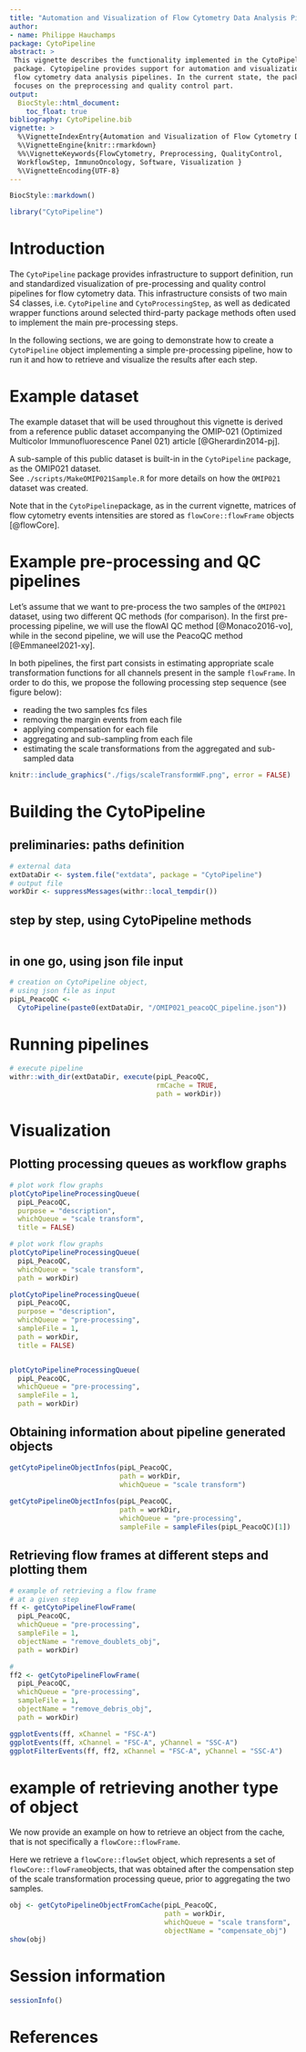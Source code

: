 ```yaml
---
title: "Automation and Visualization of Flow Cytometry Data Analysis Pipelines"
author:
- name: Philippe Hauchamps
package: CytoPipeline
abstract: >
 This vignette describes the functionality implemented in the CytoPipeline
 package. Cytopipeline provides support for automation and visualization of 
 flow cytometry data analysis pipelines. In the current state, the package 
 focuses on the preprocessing and quality control part. 
output:
  BiocStyle::html_document:
    toc_float: true
bibliography: CytoPipeline.bib
vignette: >
  %\VignetteIndexEntry{Automation and Visualization of Flow Cytometry Data Analysis Pipelines}
  %\VignetteEngine{knitr::rmarkdown}
  %%\VignetteKeywords{FlowCytometry, Preprocessing, QualityControl, 
  WorkflowStep, ImmunoOncology, Software, Visualization }
  %\VignetteEncoding{UTF-8}
---
```


```r
BiocStyle::markdown()
```

```r
library("CytoPipeline")
```


# Introduction

The `CytoPipeline` package provides infrastructure to support definition, run
and standardized visualization of pre-processing and quality control pipelines 
for flow cytometry data. This infrastructure consists of two main S4 classes, 
i.e. `CytoPipeline` and `CytoProcessingStep`, as well as dedicated wrapper 
functions around selected third-party package methods often used to implement 
the main pre-processing steps.

In the following sections, we are going to demonstrate how to create a 
`CytoPipeline` object implementing a simple pre-processing pipeline, how to run
it and how to retrieve and visualize the results after each step. 

# Example dataset
The example dataset that will be used throughout this vignette is derived from 
a reference public dataset accompanying the OMIP-021 (Optimized Multicolor 
Immunofluorescence Panel 021) article [@Gherardin2014-pj].  

A sub-sample of this public dataset is built-in in the `CytoPipeline` 
package, as the OMIP021 dataset.  
See `./scripts/MakeOMIP021Sample.R` for more details on how the `OMIP021` 
dataset was created.  

Note that in the `CytoPipeline`package, as in the current vignette, 
matrices of flow cytometry events intensities are stored as 
`flowCore::flowFrame` objects [@flowCore]. 

# Example pre-processing and QC pipelines
Let's assume that we want to pre-process the two samples of the `OMIP021` 
dataset, using two different QC methods (for comparison). In the first 
pre-processing pipeline, we will use the flowAI QC method [@Monaco2016-vo], 
while in the second pipeline, we will use the PeacoQC method [@Emmaneel2021-xy]. 

In both pipelines, the first part consists in estimating appropriate scale
transformation functions for all channels present in the sample `flowFrame`.
In order to do this, we propose the following processing step sequence (see
figure below):   

- reading the two samples fcs files
- removing the margin events from each file
- applying compensation for each file
- aggregating and sub-sampling from each file
- estimating the scale transformations from the aggregated and sub-sampled data   

```r
knitr::include_graphics("./figs/scaleTransformWF.png", error = FALSE)
```


# Building the CytoPipeline

## preliminaries: paths definition

```r
# external data
extDataDir <- system.file("extdata", package = "CytoPipeline")
# output file
workDir <- suppressMessages(withr::local_tempdir())
```

## step by step, using CytoPipeline methods

```r

```


## in one go, using json file input 

```r

# creation on CytoPipeline object,
# using json file as input
pipL_PeacoQC <-
  CytoPipeline(paste0(extDataDir, "/OMIP021_peacoQC_pipeline.json"))
```

# Running pipelines

```r
# execute pipeline
withr::with_dir(extDataDir, execute(pipL_PeacoQC, 
                                    rmCache = TRUE,
                                    path = workDir))
```


# Visualization

## Plotting processing queues as workflow graphs

```r

# plot work flow graphs
plotCytoPipelineProcessingQueue(
  pipL_PeacoQC,
  purpose = "description",
  whichQueue = "scale transform",
  title = FALSE)

# plot work flow graphs
plotCytoPipelineProcessingQueue(
  pipL_PeacoQC,
  whichQueue = "scale transform",
  path = workDir)

plotCytoPipelineProcessingQueue(
  pipL_PeacoQC,
  purpose = "description",
  whichQueue = "pre-processing",
  sampleFile = 1,
  path = workDir,
  title = FALSE)


plotCytoPipelineProcessingQueue(
  pipL_PeacoQC,
  whichQueue = "pre-processing",
  sampleFile = 1,
  path = workDir)

```

## Obtaining information about pipeline generated objects

```r
getCytoPipelineObjectInfos(pipL_PeacoQC, 
                           path = workDir,
                           whichQueue = "scale transform")
                                  
getCytoPipelineObjectInfos(pipL_PeacoQC, 
                           path = workDir,
                           whichQueue = "pre-processing",
                           sampleFile = sampleFiles(pipL_PeacoQC)[1])
```

## Retrieving flow frames at different steps and plotting them


```r
# example of retrieving a flow frame
# at a given step
ff <- getCytoPipelineFlowFrame(
  pipL_PeacoQC,
  whichQueue = "pre-processing",
  sampleFile = 1,
  objectName = "remove_doublets_obj",
  path = workDir)

#
ff2 <- getCytoPipelineFlowFrame(
  pipL_PeacoQC,
  whichQueue = "pre-processing",
  sampleFile = 1,
  objectName = "remove_debris_obj",
  path = workDir)

ggplotEvents(ff, xChannel = "FSC-A")
ggplotEvents(ff, xChannel = "FSC-A", yChannel = "SSC-A")
ggplotFilterEvents(ff, ff2, xChannel = "FSC-A", yChannel = "SSC-A")
```


# example of retrieving another type of object

We now provide an example on how to retrieve an object from the cache, that
is not specifically a `flowCore::flowFrame`.  

Here we retrieve a `flowCore::flowSet` object, which represents a set of  
`flowCore::flowFrame`objects, that was obtained after the compensation step 
of the scale transformation processing queue, prior to aggregating the 
two samples.

```r
obj <- getCytoPipelineObjectFromCache(pipL_PeacoQC,
                                      path = workDir,
                                      whichQueue = "scale transform",
                                      objectName = "compensate_obj")
show(obj)
```



# Session information {-}

```r
sessionInfo()
```


# References {-}
